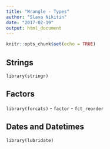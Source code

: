 ```yaml
---
title: "Wrangle - Types"
author: "Slava Nikitin"
date: "2017-02-19"
output: html_document
---
```


```r
knitr::opts_chunk$set(echo = TRUE)
```

## Strings
`library(stringr)`

## Factors
`library(forcats)`
- `factor`
- `fct_reorder`

## Dates and Datetimes
`library(lubridate)`
